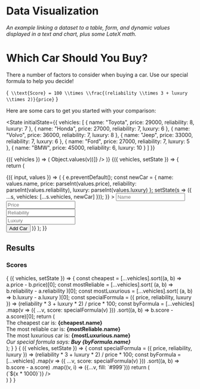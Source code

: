 

# Data Visualization

_An example linking a dataset to a table, form, and dynamic values
 displayed in a text and chart, plus some LateX math._

# Which Car Should You Buy?

There a number of factors to consider when buying a car. Use our special formula to help you decide!

<BlockMath>{`
  \\text{Score} = 100 \\times \\frac{(reliability \\times 3 + luxury \\times 2)}{price}`
}</BlockMath>

Here are some cars to get you started with your comparison:

<State
  initialState={{
    vehicles: [
      { name: "Toyota", price: 29000, reliability: 8, luxury: 7 },
      { name: "Honda", price: 27000, reliability: 7, luxury: 6 },
      { name: "Volvo", price: 36000, reliability: 7, luxury: 8 },
      { name: "Jeep", price: 33000, reliability: 7, luxury: 6 },
      { name: "Ford", price: 27000, reliability: 7, luxury: 5 },
      { name: "BMW", price: 45000, reliability: 6, luxury: 10 }
    ]
  }}
>

<!--
This is a table
-->

<Observe>
  {({ vehicles }) => (
    <Table
      data={[Object.keys(vehicles[0]), ...vehicles.map(v => Object.values(v))]}
    />
  )}
</Observe>


<!--
Form to add a car
-->

<Observe>
  {({ vehicles, setState }) => {
    return (
      <Form initial={{ name: "", price: 0, reliability: 0, luxury: 0 }}>
        {({ input, values }) => (
          <form
            onSubmit={e => {
              e.preventDefault();
              const newCar = {
                name: values.name,
                price: parseInt(values.price),
                reliability: parseInt(values.reliability),
                luxury: parseInt(values.luxury)
              };
              setState(s => ({ ...s, vehicles: [...s.vehicles, newCar] }));
            }}
          >
            <input placeholder="Name" {...input("name").bind} type="text" />
            <br />
            <input
              placeholder="Price"
              {...input("price").bind}
              type="number"
            />
            <br />
            <input
              placeholder="Reliability"
              {...input("reliability").bind}
              type="number"
            />
            <br />
            <input
              placeholder="Luxury"
              {...input("luxury").bind}
              type="number"
            />
            <br />
            <button type="submit">Add Car</button>
          </form>
        )}
      </Form>
    );
  }}
</Observe>

## Results

### Scores

<Observe>
  {
    ({ vehicles, setState }) => {
      const cheapest = [...vehicles].sort((a, b) => a.price - b.price)[0];
      const mostReliable = [...vehicles].sort(
        (a, b) => b.reliability - a.reliability
      )[0];
      const mostLuxurious = [...vehicles].sort(
        (a, b) => b.luxury - a.luxury
      )[0];
      const specialFormula = ({ price, reliability, luxury }) =>
        (reliability * 3 + luxury * 2) / price * 100;
      const byFormula = [...vehicles]
        .map(v => ({ ...v, score: specialFormula(v) }))
        .sort((a, b) => b.score - a.score)[0];
      return (
        <div>
          <div>
            The cheapest car is: <b>{cheapest.name}</b>
          </div>
          <div>
            The most reliable car is: <b>{mostReliable.name}</b>
          </div>
          <div>
            The most luxurious car is: <b>{mostLuxurious.name}</b>
          </div>
          <div>
            <i>
              Our special formula says: <b>Buy {byFormula.name}</b>
            </i>
          </div>
        </div>
      );
    }
  }
</Observe>


<Observe>
  {
    ({ vehicles, setState }) => {
      const specialFormula = ({ price, reliability, luxury }) =>
        (reliability * 3 + luxury * 2) / price * 100;
      const byFormula = [...vehicles]
        .map(v => ({ ...v, score: specialFormula(v) }))
        .sort((a, b) => b.score - a.score)
        .map((v, i) => ({...v, fill: `#999`}))
      return (
        <div style={{ maxWidth: 500 }}>
          <VictoryChart
            domainPadding={20}
            theme={VictoryTheme.material}
            height={250}
          >
            <VictoryAxis
              dependentAxis
              tickFormat={(x) => (`${x * 1000}`)}
            />
            <VictoryAxis />
            <VictoryBar data={byFormula} x="name" y="score" />
          </VictoryChart>
        </div>
      )
    }
  }
</Observe>

</State>
